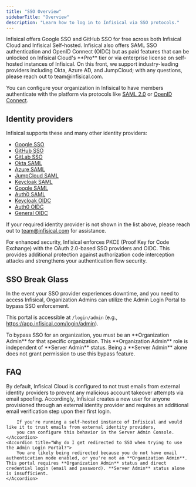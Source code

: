 ```yaml
---
title: "SSO Overview"
sidebarTitle: "Overview"
description: "Learn how to log in to Infisical via SSO protocols."
---
```


<Info>
  Infisical offers Google SSO and GitHub SSO for free across both Infisical
  Cloud and Infisical Self-hosted. Infisical also offers SAML SSO authentication
  and OpenID Connect (OIDC) but as paid features that can be unlocked on
  Infisical Cloud's **Pro** tier or via enterprise license on self-hosted
  instances of Infisical. On this front, we support industry-leading providers
  including Okta, Azure AD, and JumpCloud; with any questions, please reach out
  to team@infisical.com.
</Info>

You can configure your organization in Infisical to have members authenticate with the platform via protocols like [SAML 2.0](https://en.wikipedia.org/wiki/SAML_2.0) or [OpenID Connect](https://openid.net/specs/openid-connect-core-1_0.html).

## Identity providers

Infisical supports these and many other identity providers:

- [Google SSO](/documentation/platform/sso/google)
- [GitHub SSO](/documentation/platform/sso/github)
- [GitLab SSO](/documentation/platform/sso/gitlab)
- [Okta SAML](/documentation/platform/sso/okta)
- [Azure SAML](/documentation/platform/sso/azure)
- [JumpCloud SAML](/documentation/platform/sso/jumpcloud)
- [Keycloak SAML](/documentation/platform/sso/keycloak-saml)
- [Google SAML](/documentation/platform/sso/google-saml)
- [Auth0 SAML](/documentation/platform/sso/auth0-saml)
- [Keycloak OIDC](/documentation/platform/sso/keycloak-oidc)
- [Auth0 OIDC](/documentation/platform/sso/auth0-oidc)
- [General OIDC](/documentation/platform/sso/general-oidc)

If your required identity provider is not shown in the list above, please reach out to [team@infisical.com](mailto:team@infisical.com) for assistance.

<Info>
  For enhanced security, Infisical enforces PKCE (Proof Key for Code Exchange) with the OAuth 2.0-based SSO providers and OIDC. This provides additional protection against authorization code interception attacks and strengthens your authentication flow security.
</Info>

## SSO Break Glass

In the event your SSO provider experiences downtime, and you need to access Infisical, Organization Admins can utilize the Admin Login Portal to bypass SSO enforcement.

This portal is accessible at `/login/admin` (e.g., https://app.infisical.com/login/admin).

<Note>
    To bypass SSO for an organization, you must be an **Organization Admin** for that specific organization. This **Organization Admin** role is independent of **Server Admin** status. Being a **Server Admin** alone does not grant permission to use this bypass feature.
</Note>

## FAQ

<AccordionGroup>
    <Accordion title="Why does Infisical require additional email verification for users connected via SAML?">
        By default, Infisical Cloud is configured to not trust emails from external
        identity providers to prevent any malicious account takeover attempts via
        email spoofing. Accordingly, Infisical creates a new user for anyone provisioned
        through an external identity provider and requires an additional email
        verification step upon their first login.

        If you're running a self-hosted instance of Infisical and would like it to trust emails from external identity providers,
        you can configure this behavior in the Server Admin Console.
    </Accordion>
    <Accordion title="Why do I get redirected to SSO when trying to use the Admin Login Portal?">
        You are likely being redirected because you do not have email authentication mode enabled, or you're not an **Organization Admin**. This portal requires **Organization Admin** status and direct credential login (email and password). **Server Admin** status alone is insufficient.
    </Accordion>
</AccordionGroup>
